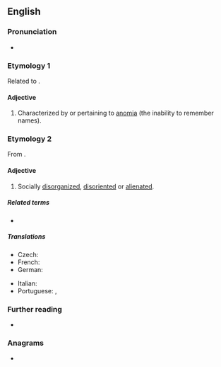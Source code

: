 ==English==

===Pronunciation===
* {{IPA|en|/əˈnɒmɪk/}}

===Etymology 1===
Related to {{m|en|anomia}}.

====Adjective====
{{en-adj}}

# {{lb|en|neurology}} Characterized by or pertaining to [[anomia]] (the inability to remember names).

===Etymology 2===
From {{m|en|anomie}}.

====Adjective====
{{en-adj}}

# {{lb|en|sociology}} Socially [[disorganized]], [[disoriented]] or [[alienated]].

=====Related terms=====
* {{l|en|anomie}}

=====Translations=====
{{trans-top|socially disorganized, disoriented or alienated}}
* Czech: {{t|cs|anomický|m}}
* French: {{t+|fr|anomique}}
* German: {{t+|de|anomisch}}
{{trans-mid}}
* Italian: {{t|it|anomico}}
* Portuguese: {{t+|pt|anómico}} {{qualifier|Portugal}}, {{t+|pt|anômico}} {{qualifier|Brazil}}
{{trans-bottom}}

===Further reading===
* {{R:Lexico}}

===Anagrams===
* {{anagrams|en|a=acimno|Camino|MINOCA|Monica|anicom|camion|conima|manioc}}